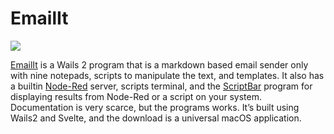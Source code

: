 # EmailIt

<p style={{"text-align": "center"}}>
   <img src="/img/showcase/emailit.png"></img><br/>
</p>

[EmailIt](https://github.com/raguay/EmailIt/) is a Wails 2 program that is a markdown based email sender only with nine notepads, scripts to manipulate the text, and templates. It also has a builtin [Node-Red](https://nodered.org/) server, scripts terminal, and the [ScriptBar](https://github.com/raguay/ScriptBarApp) program for displaying results from Node-Red or a script on your system. Documentation is very scarce, but the programs works. It’s built using Wails2 and Svelte, and the download is a universal macOS application.

